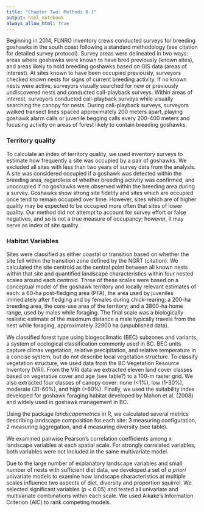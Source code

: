 ```yaml
---
title: "Chapter Two: Methods 0.1"
output: html_notebook
always_allow_html: true
---
```


Beginning in 2014, <!-- check this date --> FLNRO inventory crews conducted surveys for breeding goshawks in the south coast following a standard methodology (see citation for detailed survey protocol). Survey areas were delineated in two ways: areas where goshawks were known to have bred previously (known sites), and areas likely to hold breeding goshawks based on GIS data (areas of interest). At sites known to have been occupied previously, surveyors checked known nests for signs of current breeding activity. If no known nests were active, surveyors visually searched for new or previously undiscovered nests and conducted call-playback surveys. Within areas of interest, surveyors conducted call-playback surveys while visually searching the canopy for nests. During call-playback surveys, surveyors walked transect lines spaced approximately 200 meters apart, playing goshawk alarm calls or juvenile begging calls every 200-400 meters and focusing activity on areas of forest likely to contain breeding goshawks. 

### Territory quality

To calculate an index of territory quality, we used inventory surveys to estimate how frequently <!-- is frequency what I mean here?? --> a site was occupied by a pair of goshawks. We excluded all sites with less than two years of survey data from the analysis. A site was considered occupied if a goshawk was detected within the breeding area, regardless of whether breeding activity was confirmed, and unoccupied if no goshawks were observed within the breeding area during a survey. Goshawks show strong site fidelity and sites which are occupied once tend to remain occupied over time. However, sites which are of higher quality may be expected to be occupied more often that sites of lower quality. Our method did not attempt to account for survey effort or false negatives, and so is not a true measure of occupancy; however, it may serve as index of site quality.

### Habitat Variables

Sites were classified as either coastal or transition based on whether the site fell within the transition zone defined by the NGRT (citation). We calculated the site centroid as the central point between all known nests within that site and quantified landscape characteristics within four nested scales around each centroid. Three of these scales were based on a conceptual model of the goshawk territory and locally relevant estimates of each: a 60-ha post-fledging area (PFA), the area used by juveniles immediately after fledging and by females during chick-rearing; a 200-ha breeding area, the core-use area of the territory; and a 3800-ha home range, used by males while foraging. The final scale was a biologically realistic estimate of the maximum distance a male typically travels from the nest while foraging, approximately 32900 ha (unpublished data).

We classified forest type using biogeoclimatic (BEC) subzones and variants, a system of ecological classification commonly used in BC. BEC units capture climax vegetation, relative precipitation, and relative temperature in a concise system, but do not describe local vegetation structure. To classify vegetation structure, we used data from the BC Vegetation Resource Inventory (VRI). From the VRI data we extracted eleven land cover classes based on vegetative cover and age (see table?) to a 100-m raster grid. We also extracted four classes of canopy cover: none (<1%), low (1-30%), moderate (31-60%), and high (>60%). <!-- Ok but actually figure out what classes to use --> <!-- Also I think I actually need to say how I picked these variables --> Finally, we used the suitability index developed for goshawk foraging habitat developed by Mahon et al. (2008) and widely used in goshawk management in BC.

Using the package *landscapemetrics* in R, <!-- don't forget version --> we calculated several metrics describing landscape composition for each site: <!-- proportion mature forest, proportion suitable habitat, amount canopy cover --> 3 measuring configuration, <!-- edge density, edge density of shrub, edge density of suitable habitat --> 2 measuring aggregation, <!-- contagion of landcover, contagion of HSI --> and 4 measuring diversity <!-- Simpson's diversity index (forest type), Simpson's diversity index (landcover), Simpson's evenness index (landcover), patch richness density (landcover) -->(see table). <!-- come back and fix this later -->

We examined pairwise Pearson's correlation coefficients among x landscape variables at each spatial scale. For strongly correlated variables, both variables were not included in the same multivariate model.

Due to the large number of explanatory landscape variables and small number of nests with sufficient diet data, we developed a set of *a priori* univariate models to examine how landscape characteristics at multiple scales influence two aspects of diet, diversity and proportion squirrel. We selected significant variables (p < 0.05) and tested all univariate and multivariate combinations within each scale. We used Aikake's Information Criterion (AIC) to rank competing models.
